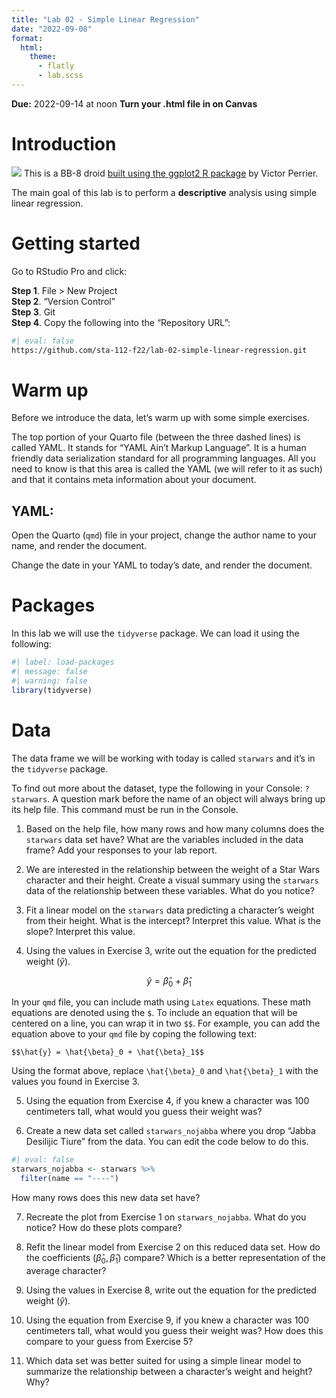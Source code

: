 ```yaml
---
title: "Lab 02 - Simple Linear Regression"
date: "2022-09-08"
format: 
  html:
    theme:
      - flatly
      - lab.scss
---
```


**Due:** 2022-09-14 at noon
**Turn your .html file in on Canvas**

# Introduction

::: column-margin
![](https://r-graph-gallery.com/144-droid-bb-8-data-art_files/figure-html/thecode-1.png)
This is a BB-8 droid [built using the ggplot2 R package](https://r-graph-gallery.com/144-droid-bb-8-data-art.html) by Victor Perrier.
:::

The main goal of this lab is to perform a **descriptive** analysis using simple linear regression. 

# Getting started

Go to RStudio Pro and click:

**Step 1**. File \> New Project\
**Step 2**. "Version Control"\
**Step 3**. Git\
**Step 4**. Copy the following into the "Repository URL":

```bash
#| eval: false
https://github.com/sta-112-f22/lab-02-simple-linear-regression.git
```


# Warm up

Before we introduce the data, let's warm up with some simple exercises.

::: column-margin
The top portion of your Quarto file (between the three dashed lines) is called YAML. It stands for "YAML Ain't Markup Language". It is a human friendly data serialization standard for all programming languages. All you need to know is that this area is called the YAML (we will refer to it as such) and that it contains meta information about your document.
:::

## YAML:

Open the Quarto (`qmd`) file in your project, change the author name to your name, and render the document.

Change the date in your YAML to today's date, and render the document.

# Packages

In this lab we will use the `tidyverse` package. We can load it using the following:

```r
#| label: load-packages
#| message: false
#| warning: false
library(tidyverse)
```

# Data

The data frame we will be working with today is called `starwars` and it's in the `tidyverse` package. 

To find out more about the dataset, type the following in your Console: `?starwars`. A question mark before the name of an object will always bring up its help file. This command must be run in the Console.

1.  Based on the help file, how many rows and how many columns does the `starwars` data set have? What are the variables included in the data frame? Add your responses to your lab report.

2. We are interested in the relationship between the weight of a Star Wars character and their height. Create a visual summary using the `starwars` data of the relationship between these variables. What do you notice?

3. Fit a linear model on the `starwars` data predicting a character's weight from their height. What is the intercept? Interpret this value. What is the slope? Interpret this value.

4. Using the values in Exercise 3, write out the equation for the predicted weight $(\hat{y})$. 

$$\hat{y} = \hat{\beta}_0 + \hat{\beta}_1$$

In  your `qmd` file, you can include math using `Latex` equations. These math equations are denoted using the `$`. To include an equation that will be centered on a line, you can wrap it in two `$$`. For example, you can add the equation above to your `qmd` file by coping the following text:

```
$$\hat{y} = \hat{\beta}_0 + \hat{\beta}_1$$
```

Using the format above, replace `\hat{\beta}_0` and `\hat{\beta}_1` with the values you found in Exercise 3.

5. Using the equation from Exercise 4, if you knew a character was 100 centimeters tall, what would you guess their weight was?

6. Create a new data set called `starwars_nojabba` where you drop "Jabba Desilijic Tiure" from the data. You can edit the code below to do this.

```r
#| eval: false
starwars_nojabba <- starwars %>%
  filter(name == "----")
```

How many rows does this new data set have?

7. Recreate the plot from Exercise 1 on `starwars_nojabba`. What do you notice? How do these plots compare?

8. Refit the linear model from Exercise 2 on this reduced data set. How do the coefficients $(\hat\beta_0, \hat\beta_1)$ compare? Which is a better representation of the average character?

9. Using the values in Exercise 8, write out the equation for the predicted weight $(\hat{y})$. 

10. Using the equation from Exercise 9, if you knew a character was 100 centimeters tall, what would you guess their weight was? How does this compare to your guess from Exercise 5?

11. Which data set was better suited for using a simple linear model to summarize the relationship between a character's weight and height? Why? 
